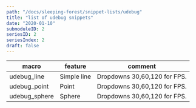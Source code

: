 ```yaml
---
path: "/docs/sleeping-forest/snippet-lists/udebug"
title: "list of udebug snippets"
date: "2020-01-10"
submoduleID: 2
seriesID: 2
seriesIndex: 2
draft: false
---
```


| macro         | feature     | comment                      |
| ------------- | ----------- | ---------------------------- |
| udebug_line   | Simple line | Dropdowns 30,60,120 for FPS. |
| udebug_point  | Point       | Dropdowns 30,60,120 for FPS. |
| udebug_sphere | Sphere      | Dropdowns 30,60,120 for FPS. |
